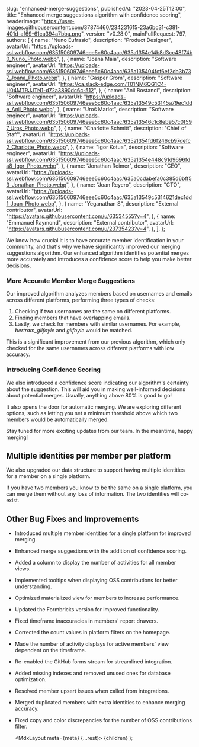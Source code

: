 
  slug: "enhanced-merge-suggestions",
  publishedAt: "2023-04-25T12:00",
  title: "Enhanced merge suggestions algorithm with confidence scoring",
  headerImage:
    "https://user-images.githubusercontent.com/37874460/234231615-23a6bc31-c381-401d-af69-61ca394a7bba.png",
  version: "v0.28.0",
  mainPullRequest: 797,
  authors: [
    {
      name: "Nuno Eufrasio",
      description: "Product Designer",
      avatarUrl:
        "https://uploads-ssl.webflow.com/635150609746eee5c60c4aac/635a1354e14b8d3cc48f74b0_Nuno_Photo.webp",
    },
    {
      name: "Joana Maia",
      description: "Software engineer",
      avatarUrl:
        "https://uploads-ssl.webflow.com/635150609746eee5c60c4aac/635a135404fcf6ef2cb3b737_Joana_Photo.webp",
    },
    {
      name: "Gasper Grom",
      description: "Software engineer",
      avatarUrl: "https://ca.slack-edge.com/T01NM6QG1C4-U04MTRJJTN1-d72a3890dc6c-512",
    },
    {
      name: "Anil Bostanci",
      description: "Software engineer",
      avatarUrl:
        "https://uploads-ssl.webflow.com/635150609746eee5c60c4aac/635a13549c53145a79ec1dde_Anil_Photo.webp",
    },
    {
      name: "Uroš Marlot",
      description: "Software engineer",
      avatarUrl:
        "https://uploads-ssl.webflow.com/635150609746eee5c60c4aac/635a13546c1c8eb957c0f597_Uros_Photo.webp",
    },
    {
      name: "Charlotte Schmitt",
      description: "Chief of Staff",
      avatarUrl:
        "https://uploads-ssl.webflow.com/635150609746eee5c60c4aac/635a1354fd6f246cb97defc2_Charlotte_Photo.webp",
    },
    {
      name: "Igor Kotua",
      description: "Software engineer",
      avatarUrl:
        "https://uploads-ssl.webflow.com/635150609746eee5c60c4aac/635a1354e448c91d9696fda8_Igor_Photo.webp",
    },
    {
      name: "Jonathan Reimer",
      description: "CEO",
      avatarUrl:
        "https://uploads-ssl.webflow.com/635150609746eee5c60c4aac/635a0cdabefa0c385d6bff53_Jonathan_Photo.webp",
    },
    {
      name: "Joan Reyero",
      description: "CTO",
      avatarUrl:
        "https://uploads-ssl.webflow.com/635150609746eee5c60c4aac/635a13549c5314621dec1ddf_Joan_Photo.webp",
    },
    {
      name: "Yeganathan S",
      description: "External contributor",
      avatarUrl: "https://avatars.githubusercontent.com/u/63534555?v=4",
    },
    {
      name: "Emmanuel Raymond",
      description: "External contributor",
      avatarUrl: "https://avatars.githubusercontent.com/u/23735423?v=4",
    },
  ],
};

We know how crucial it is to have accurate member identification in your community,
and that's why we have significantly improved our merging suggestions algorithm.
Our enhanced algorithm identifies potential merges more accurately and introduces a confidence score to help you make better decisions.

### More Accurate Member Merge Suggestions

Our improved algorithm analyzes members based on usernames and emails across different platforms, performing three types of checks:

1. Checking if two usernames are the same on different platforms.
2. Finding members that have overlapping emails.
3. Lastly, we check for members with similar usernames. For example, _bertram_gilfoyle_ and _gilfoyle_ would be matched.

This is a significant improvement from our previous algorithm,
which only checked for the same usernames across different platforms with low accuracy.

### Introducing Confidence Scoring

We also introduced a confidence score indicating our algorithm's certainty about the suggestion. This will aid you in making well-informed decisions about potential merges. Usually, anything above 80% is good to go!

It also opens the door for automatic merging. We are exploring different options, such as letting you set a minimum threshold above which two members would be automatically merged.

Stay tuned for more exciting updates from our team. In the meantime, happy merging!

## Multiple identities per member per platform

We also upgraded our data structure to support having multiple identities for a member on a single platform.

<CenteredImage
  src="https://user-images.githubusercontent.com/37874460/234231633-23b816ac-9adc-4157-802a-67e1564ee68a.png"
  maxWidth="100%"
/>

If you have two members you know to be the same on a single platform, you can merge them without any loss of information. The two identities will co-exist.

## Other Bug Fixes and Improvements

- Introduced multiple member identities for a single platform for improved merging. <PullRequest number="787"/>
- Enhanced merge suggestions with the addition of confidence scoring. <PullRequest number="797"/>
- Added a column to display the number of activities for all member views. <PullRequest number="789"/>
- Implemented tooltips when displaying OSS contributions for better understanding. <PullRequest number="778"/>
- Optimized materialized view for members to increase performance. <PullRequest number="803"/>
- Updated the Formbricks version for improved functionality. <PullRequest number="801"/>
- Fixed timeframe inaccuracies in members' report drawers. <PullRequest number="776"/>
- Corrected the count values in platform filters on the homepage. <PullRequest number="781"/>
- Made the number of activity displays for active members' view dependent on the timeframe. <PullRequest number="792"/>
- Re-enabled the GitHub forms stream for streamlined integration. <PullRequest number="796"/>
- Added missing indexes and removed unused ones for database optimization. <PullRequest number="798"/>
- Resolved member upsert issues when called from integrations. <PullRequest number="793"/>
- Merged duplicated members with extra identities to enhance merging accuracy. <PullRequest number="783"/>
- Fixed copy and color discrepancies for the number of OSS contributions filter. <PullRequest number="777"/>

  <MdxLayout meta={meta} {...rest}>
    {children}
  </MdxLayout>
);
